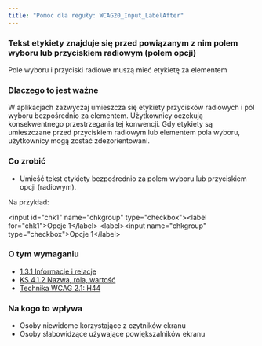 ```yaml
---
title: "Pomoc dla reguły: WCAG20_Input_LabelAfter"
---
```


<div className="toolHelp">
<Row>
<Column colLg={16} colMd={8} colSm={4} className="toolHead">

### Tekst etykiety znajduje się przed powiązanym z nim polem wyboru lub przyciskiem radiowym (polem opcji)

<div id="locLevel"></div>

Pole wyboru i przyciski radiowe muszą mieć etykietę za elementem

</Column>
</Row>
<Row>
<Column colLg={11} colMd={5} colSm={4} className="toolMain">

### Dlaczego to jest ważne

W aplikacjach zazwyczaj umieszcza się etykiety przycisków radiowych i pól wyboru bezpośrednio za elementem. Użytkownicy oczekują konsekwentnego przestrzegania tej konwencji. Gdy etykiety są umieszczane przed przyciskiem radiowym lub elementem pola wyboru, użytkownicy mogą zostać zdezorientowani.


<div id="locSnippet"></div>

### Co zrobić

* Umieść tekst etykiety bezpośrednio za polem wyboru lub przyciskiem opcji (radiowym).

Na przykład:

<CodeSnippet type="multi" light={true}>&lt;input id="chk1" name="chkgroup" type="checkbox"&gt;&lt;label for="chk1"&gt;Opcje 1&lt;/label&gt;
&lt;label&gt;&lt;input name="chkgroup" type="checkbox"&gt;Opcje 1&lt;/label&gt;</CodeSnippet>

</Column>
<Column colLg={5} colMd={3} colSm={4} className="toolLeft">

### O tym wymaganiu

* [1.3.1 Informacje i relacje](https://wcag.lepszyweb.pl/#info-and-relationships)
* [KS 4.1.2 Nazwa, rola, wartość](https://wcag.lepszyweb.pl/#name-role-value)
* [Technika WCAG 2.1: H44](https://www.w3.org/WAI/WCAG21/Techniques/html/H44)

### Na kogo to wpływa

 * Osoby niewidome korzystające z czytników ekranu
 * Osoby słabowidzące używające powiększalników ekranu

</Column>
</Row>
</div>
